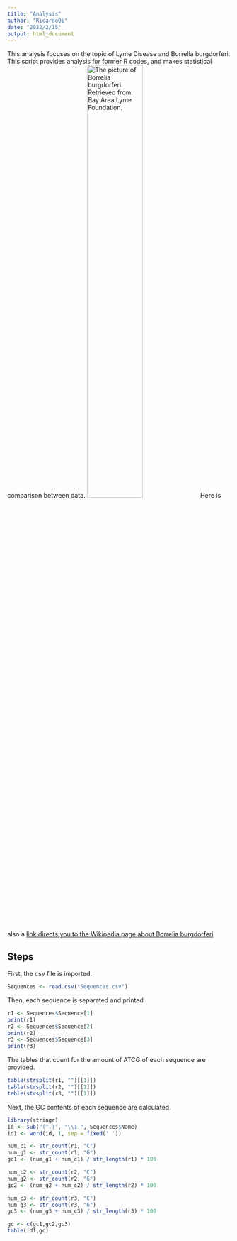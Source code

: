 ```yaml
---
title: "Analysis"
author: "RicardoQi"
date: "2022/2/15"
output: html_document
---
```

This analysis focuses on the topic of Lyme Disease and Borrelia burgdorferi. This script provides analysis for former R codes, and makes statistical comparison between data.\n
![The picture of Borrelia burgdorferi. Retrieved from: Bay Area Lyme Foundation.](C:\\Users\\qi199\\Documents\\Rentrez\\borrelia-burgdorferi.jpg){width=50%} \n
Here is also a [link directs you to the Wikipedia page about Borrelia burgdorferi](https://en.wikipedia.org/wiki/Borrelia_burgdorferi) 

## Steps
First, the csv file is imported.
```r
Sequences <- read.csv("Sequences.csv")
```
Then, each sequence is separated and printed
```r
r1 <- Sequences$Sequence[1]
print(r1)
r2 <- Sequences$Sequence[2]
print(r2)
r3 <- Sequences$Sequence[3]
print(r3)
```
The tables that count for the amount of ATCG of each sequence are provided.
```r
table(strsplit(r1, "")[[1]])
table(strsplit(r2, "")[[1]])
table(strsplit(r3, "")[[1]])
```
Next, the GC contents of each sequence are calculated.
```r
library(stringr)
id <- sub("(^.)", "\\1.", Sequences$Name)
id1 <- word(id, 1, sep = fixed(' '))

num_c1 <- str_count(r1, "C")
num_g1 <- str_count(r1, "G")
gc1 <- (num_g1 + num_c1) / str_length(r1) * 100 

num_c2 <- str_count(r2, "C")
num_g2 <- str_count(r2, "G")
gc2 <- (num_g2 + num_c2) / str_length(r2) * 100

num_c3 <- str_count(r3, "C")
num_g3 <- str_count(r3, "G")
gc3 <- (num_g3 + num_c3) / str_length(r3) * 100 

gc <- c(gc1,gc2,gc3)
table(id1,gc)
```